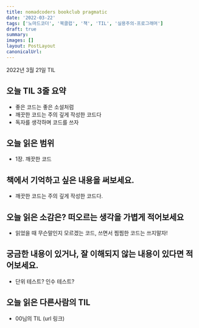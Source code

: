```yaml
---
title: nomadcoders bookclub pragmatic
date: '2022-03-22'
tags: ['노마드코더', '북클럽', '책', 'TIL', '실용주의-프로그래머']
draft: true
summary:
images: []
layout: PostLayout
canonicalUrl:
---
```


2022년 3월 21일 TIL

## 오늘 TIL 3줄 요약

- 좋은 코드는 좋은 소설처럼
- 깨끗한 코드는 주의 깊게 작성한 코드다
- 독자를 생각하며 코드를 쓰자

## 오늘 읽은 범위

- 1장. 깨끗한 코드

## 책에서 기억하고 싶은 내용을 써보세요.

- 깨끗한 코드는 주의 깊게 작성한 코드다.

## 오늘 읽은 소감은? 떠오르는 생각을 가볍게 적어보세요

- 읽었을 때 무슨말인지 모르겠는 코드, 쓰면서 찜찜한 코드는 쓰지말자!

## 궁금한 내용이 있거나, 잘 이해되지 않는 내용이 있다면 적어보세요.

- 단위 테스트? 인수 테스트?

## 오늘 읽은 다른사람의 TIL

- 00님의 TIL (url 링크)
